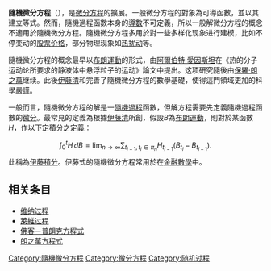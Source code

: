 {{TA
|G1=Math
}}
{{unreferenced|time=2015-04-21T15:17:38+00:00}}
'''隨機微分方程'''（{{lang-en|SDE, stochastic differential equation}}），是[[微分方程|微分方程]]的擴展。一般微分方程的對象為可導函數，並以其建立等式。然而，隨機過程函數本身的[[導數|導數]]不可定義，所以一般解微分方程的概念不適用於隨機微分方程。隨機微分方程多用於對一些多样化现象进行建模，比如不停变动的[[股价|股票价格]]，部分物理现象如[[热扰动|热扰动]]等。

隨機微分方程的概念最早以[[布朗運動|布朗運動]]的形式，由[[阿爾伯特·愛因斯坦|阿爾伯特·愛因斯坦]]在《热的分子运动论所要求的静液体中悬浮粒子的运动》論文中提出。这项研究隨後由[[保羅·朗之萬|保羅·朗之萬]]继续。此後[[伊藤清|伊藤清]]和{{link-en|鲁斯兰斯特拉托诺维奇|Ruslan Stratonovich}}完善了隨機微分方程的數學基礎，使得這門領域更加的科學嚴謹。

一般而言，隨機微分方程的解是一[[隨機過程|隨機過程]]函數，但解方程需要先定義隨機過程函數的[[微分|微分]]。最常見的定義為根據[[伊藤清|伊藤清]]所創，假設''B''為[[布朗運動|布朗運動]]，則對於某函數''H''，作以下定積分之定義：
:<math>\int_{0}^{t} H \,d B =\lim_{n\rightarrow\infty} \sum_{t_{i-1},t_i\in\pi_n}H_{t_{i-1}}(B_{t_i}-B_{t_{i-1}}).</math>
此稱為[[伊藤積分|伊藤積分]]。伊藤式的隨機微分方程常用於在[[金融數學|金融數學]]中。

==相关条目==
* [[维纳过程|维纳过程]]
* [[萊維过程|萊維过程]]
* [[佛客－普朗克方程式|佛客－普朗克方程式]]
* [[朗之萬方程式|朗之萬方程式]]

{{Authority control}}
{{Statistics-stub}}

{{Stochastic processes}}
[[Category:隨機微分方程|Category:隨機微分方程]]
[[Category:微分方程|Category:微分方程]]
[[Category:随机过程|Category:随机过程]]